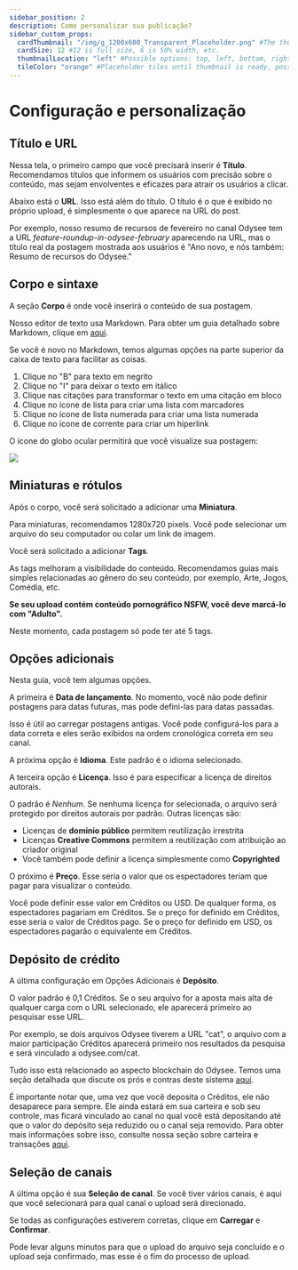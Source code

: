 ---
sidebar_position: 2
description: Como personalizar sua publicação?
sidebar_custom_props:
  cardThumbnail: "/img/g_1200x600_Transparent_Placeholder.png" #The thumbnail on the category card.
  cardSize: 12 #12 is full size, 6 is 50% width, etc.
  thumbnailLocation: "left" #Possible options: top, left, bottom, right, none
  tileColor: "orange" #Placeholder tiles until thumbnail is ready, possible options: blue, cream, darkpurple, lightpurple, mauve, orange, pink, none
---

# Configuração e personalização

## Título e URL

Nessa tela, o primeiro campo que você precisará inserir é **Título**. Recomendamos títulos que informem os usuários com precisão sobre o conteúdo, mas sejam envolventes e eficazes para atrair os usuários a clicar.

Abaixo está o **URL**. Isso está além do título. O título é o que é exibido no próprio upload, é simplesmente o que aparece na URL do post.

Por exemplo, nosso resumo de recursos de fevereiro no canal Odysee tem a URL *feature-roundup-in-odysee-february* aparecendo na URL, mas o título real da postagem mostrada aos usuários é "Ano novo, e nós também: Resumo de recursos do Odysee."

## Corpo e sintaxe

A seção **Corpo** é onde você inserirá o conteúdo de sua postagem.

Nosso editor de texto usa Markdown. Para obter um guia detalhado sobre Markdown, clique em [aqui](https://www.markdownguide.org/basic-syntax/).

Se você é novo no Markdown, temos algumas opções na parte superior da caixa de texto para facilitar as coisas.

1. Clique no "B" para texto em negrito
2. Clique no "I" para deixar o texto em itálico
3. Clique nas citações para transformar o texto em uma citação em bloco
4. Clique no ícone de lista para criar uma lista com marcadores
5. Clique no ícone de lista numerada para criar uma lista numerada
6. Clique no ícone de corrente para criar um hiperlink

O ícone do globo ocular permitirá que você visualize sua postagem:

![](https://i.imgur.com/XfHs3Ab.gif)

## Miniaturas e rótulos

Após o corpo, você será solicitado a adicionar uma **Miniatura**.

Para miniaturas, recomendamos 1280x720 pixels. Você pode selecionar um arquivo do seu computador ou colar um link de imagem.

Você será solicitado a adicionar **Tags**.

As tags melhoram a visibilidade do conteúdo. Recomendamos guias mais simples relacionadas ao gênero do seu conteúdo, por exemplo, Arte, Jogos, Comédia, etc.

**Se seu upload contém conteúdo pornográfico NSFW, você deve marcá-lo com "Adulto".**

Neste momento, cada postagem só pode ter até 5 tags.

## Opções adicionais

Nesta guia, você tem algumas opções.

A primeira é **Data de lançamento**. No momento, você não pode definir postagens para datas futuras, mas pode defini-las para datas passadas.

Isso é útil ao carregar postagens antigas. Você pode configurá-los para a data correta e eles serão exibidos na ordem cronológica correta em seu canal.

A próxima opção é **Idioma**. Este padrão é o idioma selecionado.

A terceira opção é **Licença**. Isso é para especificar a licença de direitos autorais.

O padrão é *Nenhum*. Se nenhuma licença for selecionada, o arquivo será protegido por direitos autorais por padrão. Outras licenças são:

- Licenças de **domínio público** permitem reutilização irrestrita
- Licenças **Creative Commons** permitem a reutilização com atribuição ao criador original
- Você também pode definir a licença simplesmente como **Copyrighted**

O próximo é **Preço**. Esse seria o valor que os espectadores teriam que pagar para visualizar o conteúdo.

Você pode definir esse valor em Créditos ou USD. De qualquer forma, os espectadores pagariam em Créditos. Se o preço for definido em Créditos, esse seria o valor de Créditos pago. Se o preço for definido em USD, os espectadores pagarão o equivalente em Créditos.

## Depósito de crédito

A última configuração em Opções Adicionais é **Depósito**.

O valor padrão é 0,1 Créditos. Se o seu arquivo for a aposta mais alta de qualquer carga com o URL selecionado, ele aparecerá primeiro ao pesquisar esse URL.

Por exemplo, se dois arquivos Odysee tiverem a URL "cat", o arquivo com a maior participação Créditos aparecerá primeiro nos resultados da pesquisa e será vinculado a odysee.com/cat.

Tudo isso está relacionado ao aspecto blockchain do Odysee. Temos uma seção detalhada que discute os prós e contras deste sistema [aquí](/pt/category-blockchain/category-staking/naming).

É importante notar que, uma vez que você deposita o Créditos, ele não desaparece para sempre. Ele ainda estará em sua carteira e sob seu controle, mas ficará vinculado ao canal no qual você está depositando até que o valor do depósito seja reduzido ou o canal seja removido. Para obter mais informações sobre isso, consulte nossa seção sobre carteira e transações [aqui](/pt/category-wallet/).

## Seleção de canais

A última opção é sua **Seleção de canal**. Se você tiver vários canais, é aqui que você selecionará para qual canal o upload será direcionado.

Se todas as configurações estiverem corretas, clique em **Carregar** e **Confirmar**.

Pode levar alguns minutos para que o upload do arquivo seja concluído e o upload seja confirmado, mas esse é o fim do processo de upload.